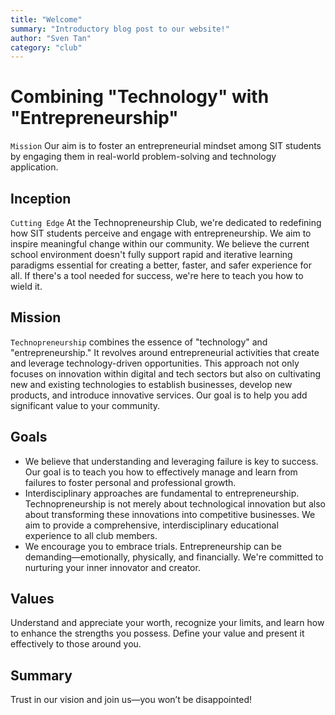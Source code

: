 ```yaml
---
title: "Welcome"
summary: "Introductory blog post to our website!"
author: "Sven Tan"
category: "club"
---
```


# Combining "Technology" with "Entrepreneurship"

`Mission` Our aim is to foster an entrepreneurial mindset among SIT students by engaging them in real-world problem-solving and technology application.

## Inception

`Cutting Edge`
At the Technopreneurship Club, we're dedicated to redefining how SIT students perceive and engage with entrepreneurship. We aim to inspire meaningful change within our community. We believe the current school environment doesn't fully support rapid and iterative learning paradigms essential for creating a better, faster, and safer experience for all. If there's a tool needed for success, we're here to teach you how to wield it.

## Mission

`Technopreneurship` combines the essence of "technology" and "entrepreneurship." It revolves around entrepreneurial activities that create and leverage technology-driven opportunities. This approach not only focuses on innovation within digital and tech sectors but also on cultivating new and existing technologies to establish businesses, develop new products, and introduce innovative services. Our goal is to help you add significant value to your community.

## Goals

- We believe that understanding and leveraging failure is key to success. Our goal is to teach you how to effectively manage and learn from failures to foster personal and professional growth.
- Interdisciplinary approaches are fundamental to entrepreneurship. Technopreneurship is not merely about technological innovation but also about transforming these innovations into competitive businesses. We aim to provide a comprehensive, interdisciplinary educational experience to all club members.
- We encourage you to embrace trials. Entrepreneurship can be demanding—emotionally, physically, and financially. We're committed to nurturing your inner innovator and creator.

## Values

Understand and appreciate your worth, recognize your limits, and learn how to enhance the strengths you possess. Define your value and present it effectively to those around you.

## Summary

Trust in our vision and join us—you won’t be disappointed!